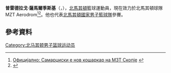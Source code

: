 {{noteTA
|1=zh-hans:普雷德拉格;zh-hant:普雷德拉戈;
}}
'''普雷德拉戈·薩馬爾季斯基'''（{{lang-mk|'''Предраг Самарџиски'''}}，{{bd|1986年|4月11日}}），[[北馬其頓|北馬其頓]]籃球運動員，現在效力於北馬其頓球隊MZT Aerodrom<ref>[http://ekipa.mk/ofitsijalno-samardhiski-e-nov-kosharkar-na-mzt-skopje/ Официјално: Самарџиски е нов кошаркар на МЗТ Скопје] {{Wayback|url=http://ekipa.mk/ofitsijalno-samardhiski-e-nov-kosharkar-na-mzt-skopje/ |date=20141219033252 }}</ref><ref>{{Cite web |url=http://www.sportando.com/en/cups/adriatic-league/145379/predrag-samardziski-signs-with-mzt-skopje.html |title=Predrag Samardziski signs with MZT Skopje |access-date=2015-07-18 |archive-url=https://web.archive.org/web/20150525060632/http://www.sportando.com/en/cups/adriatic-league/145379/predrag-samardziski-signs-with-mzt-skopje.html |archive-date=2015-05-25 |dead-url=yes }}</ref>。他也代表[[北馬其頓國家男子籃球隊|北馬其頓國家男子籃球隊]]參賽。

== 參考資料 == 
{{reflist}}

{{Authority control}}
{{DEFAULTSORT:Samardžiski, Predrag}}
[[Category:北马其顿男子篮球运动员|Category:北马其顿男子篮球运动员]]